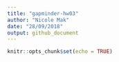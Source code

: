 ```yaml
---
title: "gapminder-hw03"
author: "Nicole Mak"
date: "28/09/2018"
output: github_document
---
```


```r
knitr::opts_chunk$set(echo = TRUE)
```


